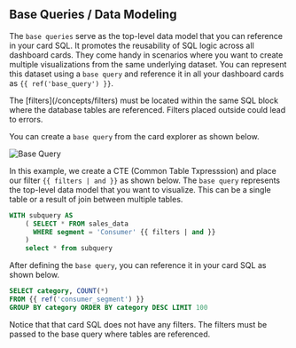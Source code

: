 ## Base Queries / Data Modeling

The `base queries` serve as the top-level data model that you can reference in your card SQL. It promotes the reusability of SQL logic across all dashboard cards. They come handy in scenarios where you want to create multiple visualizations from the same underlying dataset. You can represent this dataset using a `base query` and reference it in all your dashboard cards as `{{ ref('base_query') }}`.

 
<Callout  emoji="⚠️">
  The [filters](/concepts/filters) must be located within the same SQL block where the database tables are referenced. Filters placed outside could lead to errors. 
</Callout

>

You can create a `base query` from the card explorer as shown below.

![Base Query](pages/concepts/base_query_images/base_query.png)

In this example, we create a CTE (Common Table Txpresssion) and place our filter `{{ filters | and }}` as shown below. The `base query` represents the top-level data model that you want to visualize. This can be a single table or a result of join between multiple tables.

```sql {3} filename="Base Query"
WITH subquery AS
    ( SELECT * FROM sales_data
      WHERE segment = 'Consumer' {{ filters | and }}
    )
    select * from subquery
```

After defining the `base query`, you can reference it in your card SQL as shown below.

```sql {2} filename="Card SQL"
SELECT category, COUNT(*)
FROM {{ ref('consumer_segment') }}
GROUP BY category ORDER BY category DESC LIMIT 100
```

Notice that that card SQL does not have any filters. The filters must be passed to the base query where tables are referenced.
